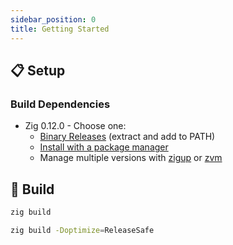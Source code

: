 ```yaml
---
sidebar_position: 0
title: Getting Started
---
```


## 📋 Setup

### Build Dependencies

- Zig 0.12.0 - Choose one:
  - [Binary Releases](https://ziglang.org/download/) (extract and add to PATH)
  - [Install with a package manager](https://github.com/ziglang/zig/wiki/Install-Zig-from-a-Package-Manager)
  - Manage multiple versions with [zigup](https://github.com/marler8997/zigup) or [zvm](https://www.zvm.app/)

## 🔧 Build

```bash
zig build
```

```bash
zig build -Doptimize=ReleaseSafe
```
